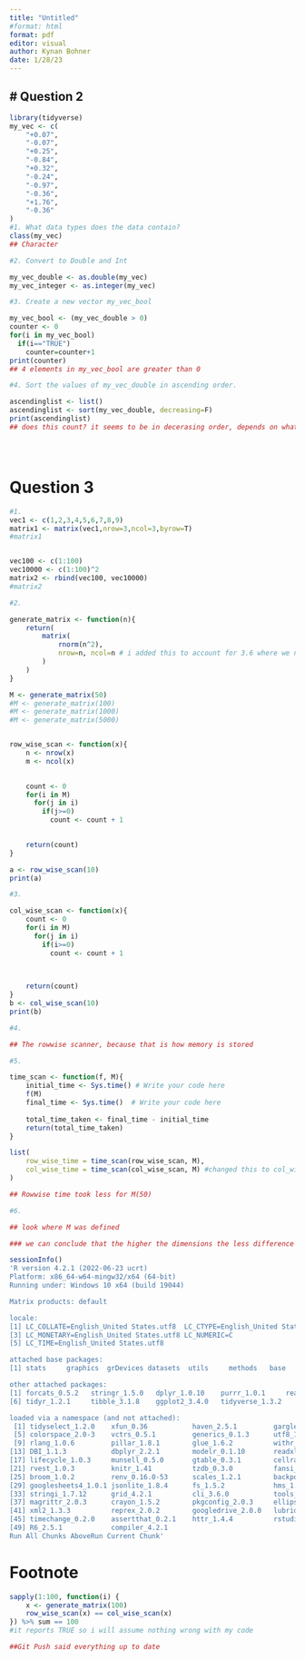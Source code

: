 ```yaml
---
title: "Untitled"
#format: html
format: pdf
editor: visual
author: Kynan Bohner
date: 1/28/23
---
```


## \# Question 2

```r
library(tidyverse)
my_vec <- c(
    "+0.07",
    "-0.07",
    "+0.25",
    "-0.84",
    "+0.32",
    "-0.24",
    "-0.97",
    "-0.36",
    "+1.76",
    "-0.36"
)
#1. What data types does the data contain?
class(my_vec)
## Character

#2. Convert to Double and Int

my_vec_double <- as.double(my_vec)
my_vec_integer <- as.integer(my_vec)

#3. Create a new vector my_vec_bool

my_vec_bool <- (my_vec_double > 0)
counter <- 0
for(i in my_vec_bool)
  if(i=="TRUE") 
    counter=counter+1
print(counter)
## 4 elements in my_vec_bool are greater than 0

#4. Sort the values of my_vec_double in ascending order.

ascendinglist <- list()
ascendinglist <- sort(my_vec_double, decreasing=F)
print(ascendinglist)
## does this count? it seems to be in decerasing order, depends on what side you consider the beginning 





```

# Question 3

```r
#1.
vec1 <- c(1,2,3,4,5,6,7,8,9)
matrix1 <- matrix(vec1,nrow=3,ncol=3,byrow=T)
#matrix1


vec100 <- c(1:100)
vec10000 <- c(1:100)^2
matrix2 <- rbind(vec100, vec10000)
#matrix2

#2.

generate_matrix <- function(n){
    return(
        matrix(
            rnorm(n^2),
            nrow=n, ncol=n # i added this to account for 3.6 where we need the matrix to be n by n
        )
    )
}

M <- generate_matrix(50)
#M <- generate_matrix(100)
#M <- generate_matrix(1000)
#M <- generate_matrix(5000)


row_wise_scan <- function(x){
    n <- nrow(x)
    m <- ncol(x)

 
    count <- 0
    for(i in M) 
      for(j in i)
        if(j>=0) 
          count <- count + 1 
        

    return(count)
}

a <- row_wise_scan(10)
print(a)

#3. 

col_wise_scan <- function(x){
    count <- 0
    for(i in M) 
      for(j in i)
        if(i>=0) 
          count <- count + 1 
        
    

    return(count)
}
b <- col_wise_scan(10)
print(b)

#4.

## The rowwise scanner, because that is how memory is stored

#5.

time_scan <- function(f, M){
    initial_time <- Sys.time() # Write your code here
    f(M)
    final_time <- Sys.time()  # Write your code here
    
    total_time_taken <- final_time - initial_time
    return(total_time_taken)
}

list(
    row_wise_time = time_scan(row_wise_scan, M),
    col_wise_time = time_scan(col_wise_scan, M) #changed this to col_wise_scan because it seemed like a typo error on your part
)

## Rowwise time took less for M(50)

#6. 

## look where M was defined

### we can conclude that the higher the dimensions the less difference between rowwise and colwise

```

```r
sessionInfo()
'R version 4.2.1 (2022-06-23 ucrt)
Platform: x86_64-w64-mingw32/x64 (64-bit)
Running under: Windows 10 x64 (build 19044)

Matrix products: default

locale:
[1] LC_COLLATE=English_United States.utf8  LC_CTYPE=English_United States.utf8   
[3] LC_MONETARY=English_United States.utf8 LC_NUMERIC=C                          
[5] LC_TIME=English_United States.utf8    

attached base packages:
[1] stats     graphics  grDevices datasets  utils     methods   base     

other attached packages:
[1] forcats_0.5.2   stringr_1.5.0   dplyr_1.0.10    purrr_1.0.1     readr_2.1.3    
[6] tidyr_1.2.1     tibble_3.1.8    ggplot2_3.4.0   tidyverse_1.3.2

loaded via a namespace (and not attached):
 [1] tidyselect_1.2.0    xfun_0.36           haven_2.5.1         gargle_1.2.1       
 [5] colorspace_2.0-3    vctrs_0.5.1         generics_0.1.3      utf8_1.2.2         
 [9] rlang_1.0.6         pillar_1.8.1        glue_1.6.2          withr_2.5.0        
[13] DBI_1.1.3           dbplyr_2.2.1        modelr_0.1.10       readxl_1.4.1       
[17] lifecycle_1.0.3     munsell_0.5.0       gtable_0.3.1        cellranger_1.1.0   
[21] rvest_1.0.3         knitr_1.41          tzdb_0.3.0          fansi_1.0.3        
[25] broom_1.0.2         renv_0.16.0-53      scales_1.2.1        backports_1.4.1    
[29] googlesheets4_1.0.1 jsonlite_1.8.4      fs_1.5.2            hms_1.1.2          
[33] stringi_1.7.12      grid_4.2.1          cli_3.6.0           tools_4.2.1        
[37] magrittr_2.0.3      crayon_1.5.2        pkgconfig_2.0.3     ellipsis_0.3.2     
[41] xml2_1.3.3          reprex_2.0.2        googledrive_2.0.0   lubridate_1.9.0    
[45] timechange_0.2.0    assertthat_0.2.1    httr_1.4.4          rstudioapi_0.14    
[49] R6_2.5.1            compiler_4.2.1     
Run All Chunks AboveRun Current Chunk'
```

# Footnote

```r
sapply(1:100, function(i) {
    x <- generate_matrix(100)
    row_wise_scan(x) == col_wise_scan(x)
}) %>% sum == 100
#it reports TRUE so i will assume nothing wrong with my code

##Git Push said everything up to date
```
